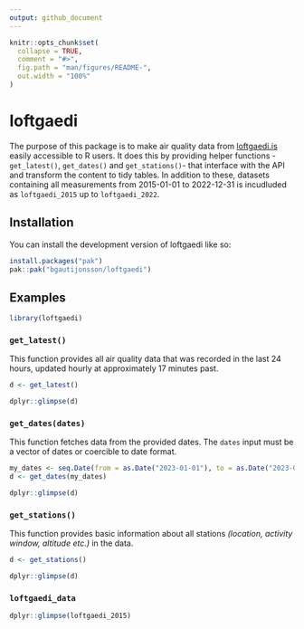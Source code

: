 ```yaml
---
output: github_document
---
```


<!-- README.md is generated from README.Rmd. Please edit that file -->

```r
knitr::opts_chunk$set(
  collapse = TRUE,
  comment = "#>",
  fig.path = "man/figures/README-",
  out.width = "100%"
)
```

# loftgaedi

<!-- badges: start -->
<!-- badges: end -->

The purpose of this package is to make air quality data from [loftgaedi.is](https://loftgaedi.is) easily accessible to R users. It does this by providing helper functions -`get_latest()`, `get_dates()` and `get_stations()`- that interface with the API and transform the content to tidy tables. In addition to these, datasets containing all measurements from 2015-01-01 to 2022-12-31 is incudluded as `loftgaedi_2015` up to `loftgaedi_2022`.

## Installation

You can install the development version of loftgaedi like so:

```r
install.packages("pak")
pak::pak("bgautijonsson/loftgaedi")
```

## Examples

```r
library(loftgaedi)
```

### `get_latest()`

This function provides all air quality data that was recorded in the last 24 hours, updated hourly at approximately 17 minutes past.

```r
d <- get_latest()

dplyr::glimpse(d)
```



### `get_dates(dates)`

This function fetches data from the provided dates. The `dates` input must be a vector of dates or coercible to date format.

```r
my_dates <- seq.Date(from = as.Date("2023-01-01"), to = as.Date("2023-01-11"), by = "days")
d <- get_dates(my_dates)

dplyr::glimpse(d)
```

### `get_stations()`

This function provides basic information about all stations *(location, activity window, altitude etc.)* in the data.

```r
d <- get_stations()

dplyr::glimpse(d)
```


### `loftgaedi_data`


```r
dplyr::glimpse(loftgaedi_2015)
```

